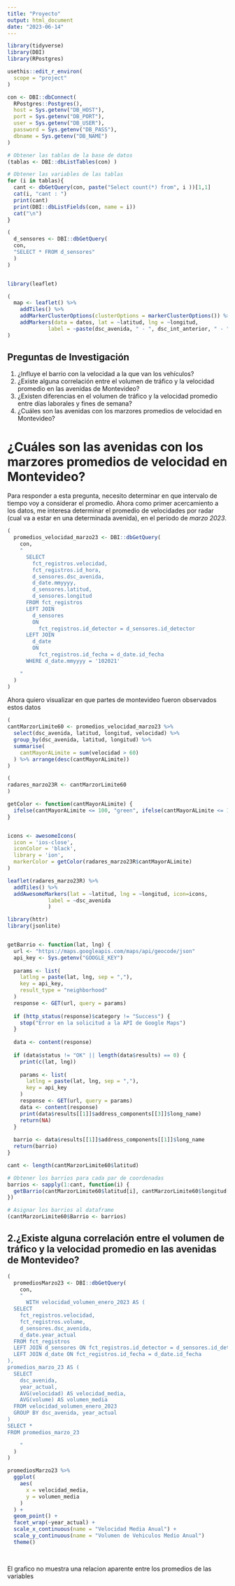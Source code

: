 ```yaml
---
title: "Proyecto"
output: html_document
date: "2023-06-14"
---
```


```r
library(tidyverse)
library(DBI)
library(RPostgres)
```

```r
usethis::edit_r_environ(
  scope = "project"
)
```

```r
con <- DBI::dbConnect(
  RPostgres::Postgres(),
  host = Sys.getenv("DB_HOST"),
  port = Sys.getenv("DB_PORT"),
  user = Sys.getenv("DB_USER"),
  password = Sys.getenv("DB_PASS"),
  dbname = Sys.getenv("DB_NAME")
)
```

```r
# Obtener las tablas de la base de datos
(tablas <- DBI::dbListTables(con) )

# Obtener las variables de las tablas
for (i in tablas){
  cant <- dbGetQuery(con, paste("Select count(*) from", i ))[1,1]
  cat(i, "cant : ")
  print(cant)
  print(DBI::dbListFields(con, name = i))
  cat("\n")
}

```

```r
(
  d_sensores <- DBI::dbGetQuery(
  con,
  "SELECT * FROM d_sensores"
  )
)
```

```r

```

```r
library(leaflet)

(
  map <- leaflet() %>%
    addTiles() %>%
    addMarkerClusterOptions(clusterOptions = markerClusterOptions()) %>%
    addMarkers(data = datos, lat = ~latitud, lng = ~longitud,
             label = ~paste(dsc_avenida, " - ", dsc_int_anterior, " - ", dsc_int_siguiente))
)

```

## Preguntas de Investigación

1.  ¿Influye el barrio con la velocidad a la que van los vehículos?
2.  ¿Existe alguna correlación entre el volumen de tráfico y la velocidad promedio en las avenidas de Montevideo?
3.  ¿Existen diferencias en el volumen de tráfico y la velocidad promedio entre días laborales y fines de semana?
4.  ¿Cuáles son las avenidas con los marzores promedios de velocidad en Montevideo?

# ¿Cuáles son las avenidas con los marzores promedios de velocidad en Montevideo?

Para responder a esta pregunta, necesito determinar en que intervalo de tiempo voy a considerar el promedio. Ahora como primer acercamiento a los datos, me interesa determinar el promedio de velocidades por radar (cual va a estar en una determinada avenida), en el periodo de *marzo 2023*.

```r
(
  promedios_velocidad_marzo23 <- DBI::dbGetQuery(
    con,
    "
      SELECT
        fct_registros.velocidad, 
        fct_registros.id_hora, 
        d_sensores.dsc_avenida, 
        d_date.mmyyyy, 
        d_sensores.latitud, 
        d_sensores.longitud
      FROM fct_registros
      LEFT JOIN 
        d_sensores 
        ON 
          fct_registros.id_detector = d_sensores.id_detector
      LEFT JOIN 
        d_date 
        ON 
          fct_registros.id_fecha = d_date.id_fecha
      WHERE d_date.mmyyyy = '102021'

    "
  )
)

```

Ahora quiero visualizar en que partes de montevideo fueron observados estos datos

```r
(
cantMarzorLimite60 <- promedios_velocidad_marzo23 %>% 
  select(dsc_avenida, latitud, longitud, velocidad) %>% 
  group_by(dsc_avenida, latitud, longitud) %>% 
  summarise(
    cantMayorALimite = sum(velocidad > 60)
  ) %>% arrange(desc(cantMayorALimite))
)

```



```r
(
radares_marzo23R <- cantMarzorLimite60
)

getColor <- function(cantMayorALimite) {
  ifelse(cantMayorALimite <= 100, "green", ifelse(cantMayorALimite <= 1000, "orange", "red"))
}


icons <- awesomeIcons(
  icon = 'ios-close',
  iconColor = 'black',
  library = 'ion',
  markerColor = getColor(radares_marzo23R$cantMayorALimite)
)

leaflet(radares_marzo23R) %>%
  addTiles() %>%
  addAwesomeMarkers(lat = ~latitud, lng = ~longitud, icon=icons,
             label = ~dsc_avenida
             )


```





```r
library(httr)
library(jsonlite)


getBarrio <- function(lat, lng) {
  url <- "https://maps.googleapis.com/maps/api/geocode/json"
  api_key <- Sys.getenv("GOOGLE_KEY")
  
  params <- list(
    latlng = paste(lat, lng, sep = ","),
    key = api_key,
    result_type = "neighborhood"
  )
  response <- GET(url, query = params)
  
  if (http_status(response)$category != "Success") {
    stop("Error en la solicitud a la API de Google Maps")
  }
  
  data <- content(response)
  
  if (data$status != "OK" || length(data$results) == 0) {
    print(c(lat, lng))
    
    params <- list(
      latlng = paste(lat, lng, sep = ","),
      key = api_key
    )
    response <- GET(url, query = params)
    data <- content(response)
    print(data$results[[1]]$address_components[[3]]$long_name)
    return(NA)
  }
  
  barrio <- data$results[[1]]$address_components[[1]]$long_name
  return(barrio)
}


```

```r
cant <- length(cantMarzorLimite60$latitud)

# Obtener los barrios para cada par de coordenadas
barrios <- sapply(1:cant, function(i) {
  getBarrio(cantMarzorLimite60$latitud[i], cantMarzorLimite60$longitud[i])
})

# Asignar los barrios al dataframe
(cantMarzorLimite60$Barrio <- barrios)
```


## 2.¿Existe alguna correlación entre el volumen de tráfico y la velocidad promedio en las avenidas de Montevideo?


```r
(
  promediosMarzo23 <- DBI::dbGetQuery(
    con,
    "
      WITH velocidad_volumen_enero_2023 AS (
  SELECT
    fct_registros.velocidad,
    fct_registros.volume,
    d_sensores.dsc_avenida, 
    d_date.year_actual
  FROM fct_registros
  LEFT JOIN d_sensores ON fct_registros.id_detector = d_sensores.id_detector
  LEFT JOIN d_date ON fct_registros.id_fecha = d_date.id_fecha
),
promedios_marzo_23 AS (
  SELECT
    dsc_avenida,
    year_actual,
    AVG(velocidad) AS velocidad_media,
    AVG(volume) AS volumen_media
  FROM velocidad_volumen_enero_2023
  GROUP BY dsc_avenida, year_actual
)
SELECT *
FROM promedios_marzo_23

    "
  )
)

```



```r
promediosMarzo23 %>% 
  ggplot(
    aes(
      x = velocidad_media,
      y = volumen_media
    )
  ) +
  geom_point() + 
  facet_wrap(~year_actual) +
  scale_x_continuous(name = "Velocidad Media Anual") +
  scale_y_continuous(name = "Volumen de Vehiculos Medio Anual") 
  theme()
  
    
```
El grafico no muestra una relacion aparente entre los promedios de las variables




